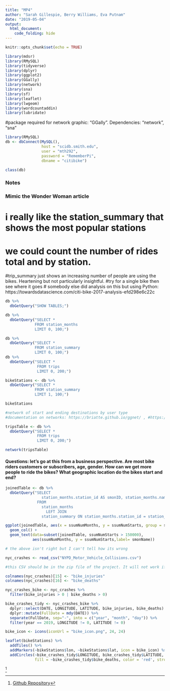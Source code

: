 ```yaml
---
title: "MP4"
author: "Sarah Gillespie, Berry Williams, Eva Putnam"
date: "2019-05-04"
output: 
  html_document:
    code_folding: hide
---
```


```r
knitr::opts_chunk$set(echo = TRUE)
```


```r
library(mdsr)
library(RMySQL)
library(tidyverse)
library(dplyr)
library(ggplot2)
library(GGally)
library(network)
library(sna)
library(sf)
library(leaflet)
library(lwgeom)
library(wordcountaddin)
library(lubridate)
```

#package required for network graphic: "GGally". Dependencies: "network", "sna"

```r
library(RMySQL)
db <- dbConnect(MySQL(), 
                host = "scidb.smith.edu", 
                user = "mth292", 
                password = "RememberPi", 
                dbname = "citibike")

class(db)

```
### Notes
### Mimic the Wonder Woman article
# i really like the station_summary that shows the most popular stations
# we could count the number of rides total and by station.

#trip_summary just shows an increasing number of people are using the bikes. Heartening but not particularly insightful.
#try for a single bike then see where it goes
# somebody else did analysis on this but using Python: https://towardsdatascience.com/citi-bike-2017-analysis-efd298e6c22c
```r
db %>%
  dbGetQuery("SHOW TABLES;")

db %>%
  dbGetQuery("SELECT * 
             FROM station_months
             LIMIT 0, 100;")

db %>%
  dbGetQuery("SELECT * 
             FROM station_summary
             LIMIT 0, 100;")
db %>%
  dbGetQuery("SELECT * 
              FROM trips
              LIMIT 0, 200;")

bikeStations <- db %>%
  dbGetQuery("SELECT *
             FROM station_summary
             LIMIT 1, 100;")

bikeStations

```

```r
#network of start and ending destinations by user type
#documentation on networks: https://briatte.github.io/ggnet/ , #https://cran.r-project.org/web/packages/ggnetwork/vignettes/ggnetwork.html

tripsTable <- db %>%
  dbGetQuery("SELECT * 
              FROM trips
              LIMIT 0, 200;")

network(tripsTable)

```

#### Questions: let's go at this from a business perspective. Are most bike riders customers or subscribers, age, gender. How can we get more people to ride the bikes? What geographic location do the bikes start and end?

```r

joinedTable <- db %>%
  dbGetQuery("SELECT
                station_months.station_id AS smonID, station_months.name AS smonName, station_months.num_starts AS smonNumStarts, station_months.num_stops AS smonNumStops, station_summary.num_months AS ssumNumMonths, station_summary.num_starts AS ssumNumStarts, station_summary.num_stops AS ssumNumStops
              FROM
                station_months
                  LEFT JOIN
                station_summary ON station_months.station_id = station_summary.station_id;")
```

```r
ggplot(joinedTable, aes(x = ssumNumMonths, y = ssumNumStarts, group = smonName)) + 
  geom_col() +
  geom_text(data=subset(joinedTable, ssumNumStarts > 150000),
            aes(ssumNumMonths, y = ssumNumStarts,label= smonName))

# the above isn't right but I can't tell how its wrong
```


```r
nyc_crashes <- read_csv("NYPD_Motor_Vehicle_Collisions.csv")

#this CSV should be in the zip file of the project. It will not work if it is not in the zip file.
```

```r
colnames(nyc_crashes)[15] <- "bike_injuries"
colnames(nyc_crashes)[16] <- "bike_deaths"
```

```r
nyc_crashes_bike <- nyc_crashes %>%
  filter(bike_injuries > 0 | bike_deaths > 0) 
```


```r
bike_crashes_tidy <- nyc_crashes_bike %>%
  dplyr::select(DATE, LONGITUDE, LATITUDE, bike_injuries, bike_deaths) %>%
  dplyr::mutate(FullDate = mdy(DATE)) %>%
  separate(FullDate, sep="-", into = c("year", "month", "day")) %>%
  filter(year == 2019, LONGITUDE != 0, LATITUDE != 0)
```


```r
bike_icon <- icons(iconUrl = "bike_icon.png", 24, 24)
```


```r
leaflet(bikeStations) %>%
  addTiles() %>%
  addMarkers(~bikeStations$lon, ~bikeStations$lat, icon = bike_icon) %>%
  addCircles(~bike_crashes_tidy$LONGITUDE, bike_crashes_tidy$LATITUDE, weight = 2, radius = 40,
             fill = ~bike_crashes_tidy$bike_deaths, color = 'red', stroke = TRUE, fillOpacity = 1)
```

^[[Github Repository](https://github.com/SarahGillespie/sds192-mp4)
]
